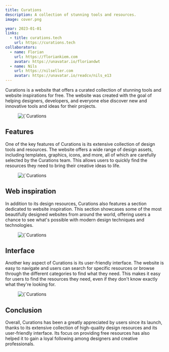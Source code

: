 ```yaml
---
title: Curations
description: A collection of stunning tools and resources.
image: cover.png

year: 2023-01-01
links: 
  - title: curations.tech
    url: https://curations.tech
collaborators:
  - name: Florian
    url: https://floriankiem.com
    avatar: https://unavatar.io/floriandwt
  - name: Nils
    url: https://nilseller.com
    avatar: https://unavatar.io/readcv/nils_e13
---
```


Curations is a website that offers a curated collection of stunning tools and website inspirations for free. The website was created with the goal of helping designers, developers, and everyone else discover new and innovative tools and ideas for their projects.

<figure>
    <Image 
        src={`/images/projects/curations/mockup.png`}
        alt={`Curations `}
        width={593}
        height={305}
        priority
    />
</figure>

## Features

One of the key features of Curations is its extensive collection of design tools and resources. The website offers a wide range of design assets, including templates, graphics, icons, and more, all of which are carefully selected by the Curations team. This allows users to quickly find the resources they need to bring their creative ideas to life.

<figure>
    <Image 
        src={`/images/projects/curations/screen1.png`}
        alt={`Curations `}
        width={593}
        height={305}
		className='dark:bg-titan-950 bg-zinc-50'
        priority
    />
</figure>

## Web inspiration

In addition to its design resources, Curations also features a section dedicated to website inspiration. This section showcases some of the most beautifully designed websites from around the world, offering users a chance to see what's possible with modern design techniques and technologies.

<figure>
    <Image 
        src={`/images/projects/curations/screen2.png`}
        alt={`Curations `}
        width={593}
        height={305}
		className='dark:bg-titan-950 bg-zinc-50'
        priority
    />
</figure>

## Interface

Another key aspect of Curations is its user-friendly interface. The website is easy to navigate and users can search for specific resources or browse through the different categories to find what they need. This makes it easy for users to find the resources they need, even if they don't know exactly what they're looking for.


<figure>
    <Image 
        src={`/images/projects/curations/screen3.png`}
        alt={`Curations `}
        width={593}
        height={305}
		className='dark:bg-titan-950 bg-zinc-50'
        priority
    />
</figure>

## Conclusion

Overall, Curations has been a greatly appreciated by users since its launch, thanks to its extensive collection of high-quality design resources and its user-friendly interface. Its focus on providing free resources has also helped it to gain a loyal following among designers and creative professionals.